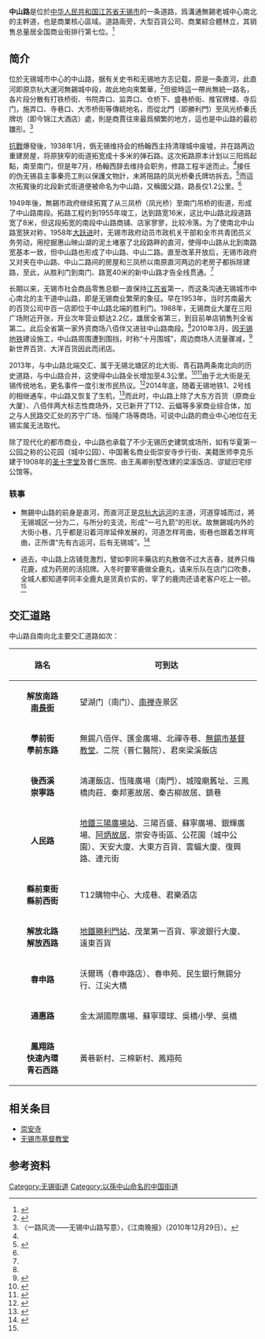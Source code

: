 {{coord|31.57561|120.29538|display=title}}
{{Infobox China Road
|路牌類型 = Wuxi
|中文道路名称=中山路
|道路名称拼音=ZHONGSHAN LU
|道路方向=NS
|图片=
|图片说明= 中山路与人民路交汇路口
|道路属性=
|道路总长度= 4.3
|车速限制=
|行车线数量=
|所在地区= [[江苏省|江苏省]][[无锡市|无锡市]][[崇安区|崇安区]]、[[北塘區|北塘區]]
|起点=解放南路
|终点=鳳翔路
|道路命名日期=
|命名缘由=
|道路旧名= 直河、國父路
|道路动工日期=
|通车日期=
|路段主要建筑=遠東百貨、大東方百貨、<br>公花園、崇安寺、<br>云蝠大厦、三陽百盛、<br>三凤桥、锦江饭店、<br>無錫八佰伴、[[无锡市基督教堂|基督堂]]、<br>梁溪饭店、普仁醫院（二院）
|收费=
}}
'''中山路'''是位於[[中华人民共和国|中华人民共和国]][[江苏省|江苏省]][[无锡市|无锡市]]的一条道路，爲溝通無錫老城中心南北的主幹道，也是商業核心區域。道路兩旁，大型百貨公司、商業綜合體林立，其销售总量居全国商业街排行第七位。<ref>{{Cite web |url=http://www.thmz.com/col23/col89/2007/02/2007-02-26134574.html |title=〈无锡中山路5月即将旧貌换新颜〉，太湖明珠網（2007年2月26日）。 |accessdate=2008-05-01 |archive-date=2015-01-21 |archive-url=https://web.archive.org/web/20150121075159/http://www.thmz.com/col23/col89/2007/02/2007-02-26134574.html |dead-url=no }}</ref>

== 简介 ==
{{Multiple image
|align     = left
|direction = vertical
|width     = 260
|image1    = Wuxi Zhongshan Road 1950s.jpg
|caption1  = 中山路1950年代一景
|image2    =
|caption2  = 今日中山路（崇宁路、后西溪附近）
}}

位於无锡城市中心的中山路，据有关史书和无锡地方志记载，原是一条直河，此直河即原京杭大運河無錫城中段，故此地向來繁華，<ref name="歷史1">{{Cite web |url=http://www.wxzsl.com/mall/news.asp?id=200909261625015 |title=〈无锡中山路：沧桑巨变〉，中山路商業街管理服务中心（2009年9月26日）。 |accessdate=2015年1月29日 |archive-date=2015年1月29日 |archive-url=https://archive.is/20150129085004/http://www.wxzsl.com/mall/news.asp?id=200909261625015 |dead-url=no }}</ref>但彼時這一帶尚無統一路名，各片段分散有打铁桥街、书院弄口、监弄口、仓桥下、盛巷桥街、推官牌楼、寺后门，施弄口、寺巷口、大市桥街等傳統地名，而從北門（即勝利門）至凤光桥秦氏牌坊（即今锦江大酒店）處，則是商賈往來最爲頻繁的地方，這也是中山路的最初雛形。<ref name="歷史2">〈一路风流——无锡中山路写意〉，《江南晚报》（2010年12月29日）。</ref>

[[對日抗戰|抗戰]]爆發後，1938年1月，僞无锡维持会的杨翰西主持清理城中废墟，并在路两边重建房屋，将原狭窄的街道拓宽成十多米的弹石路。这次拓路原本计划以三阳爲起點，南至南门，但是年7月，杨翰西辞去维持会职务，修路工程半途而止。<ref name="歷史2"></ref>接任的伪无锡县主事秦亮工則以保護文物計，未將阻路的凤光桥秦氏牌坊拆去。<ref>{{Cite web |url=http://www.wxgdb.com/news/article/article.php?articleid=1785 |title=〈无锡旧石牌坊撷趣〉，《無錫新週刊》（2007年7月9日）。 |access-date=2015年1月29日 |archive-url=https://web.archive.org/web/20160304062628/http://www.wxgdb.com/news/article/article.php?articleid=1785 |archive-date=2016年3月4日 |dead-url=yes }}</ref>而這次拓寬後的北段新式街道便被命名为中山路，又稱國父路，路長仅1.2公里。<ref name="歷史1"></ref>

1949年後，無錫市政府继续拓寬了从三凤桥（凤光桥）至南门吊桥的街道，形成了中山路南段。拓路工程约到1955年竣工，达到路宽16米，这比中山路北段道路宽了8米，但这段拓宽的南段中山路商铺、店家寥寥，比较冷落。为了使南北中山路宽狭对称，1958年[[大跃进|大跃进]]时，无锡市政府动员市政机关干部和全市共青团员义务劳动，用挖掘惠山映山湖的泥土堵塞了北段路畔的直河，使得中山路从北到南路宽基本一致，但中山路也形成了中山路、中山二路。直至改革开放后，无锡市政府又对夹在中山路、中山二路间的房屋和三凤桥以南原直河两边的老房子都拆除建路，至此，从胜利门到南门、路宽40米的新中山路才告全线贯通。<ref name="歷史1"></ref>

长期以来，无锡市社会商品零售总额一直保持[[江苏省|江苏省]]第一，而这条沟通无锡城市中心南北的主干道中山路，即是无锡商业繁荣的象征。早在1953年，当时苏南最大的百货公司中百一店即位于中山路北端的胜利门。1988年，无锡商业大厦在三阳广场附近开张，开业次年营业额达2.2亿，雄居全省第三，到目前单店销售列全省第二。此后全省第一家外资商场八佰伴又进驻中山路南段。<ref name="歷史2"></ref>2010年3月，因[[无锡地铁|无锡地铁]]建设施工，中山路周围遭到围挡，时称“十月围城”，周边商场人流量骤减，<ref>{{Cite web |url=http://js.xhby.net/system/2010/03/03/010696930.shtml |title=〈无锡“十月围城”商圈“阵痛〉，《扬子晚报》（2010年3月3日）。 |accessdate=2015年1月29日 |archive-date=2015年1月30日 |archive-url=https://web.archive.org/web/20150130130642/http://js.xhby.net/system/2010/03/03/010696930.shtml |dead-url=no }}</ref>新世界百货、大洋百货因此而闭店。

2013年，与中山路北端交汇、属于无锡北塘区的北大街、青石路两条南北向的历史道路，与中山路合并，这使得中山路全长增加至4.3公里。<ref>{{Cite web |url=http://www.wxrb.com/node/wuxi_build/2013-4-11/3AEFB6B0C430590.html |title=〈中山路“北扩” 北大街青石路青石西路合并更名为中山路〉，《无锡日报》（2013年4月11日）。 |access-date=2015年1月29日 |archive-url=https://web.archive.org/web/20150129013532/http://www.wxrb.com/node/wuxi_build/2013-4-11/3AEFB6B0C430590.html |archive-date=2015年1月29日 |dead-url=yes }}</ref><ref>{{Cite web |url=http://www.wxrb.com/node/wuxi_build/2013-9-30/A5IHAHI20499364.html |title=〈北大街、青石路正式更名 新中山路全长4.3公里〉，无锡新传媒（2013年9月30日）。 |access-date=2015年1月29日 |archive-url=https://web.archive.org/web/20150129110507/http://www.wxrb.com/node/wuxi_build/2013-9-30/A5IHAHI20499364.html |archive-date=2015年1月29日 |dead-url=yes }}</ref>由于北大街是无锡传统地名，更名事件一度引发市民热议。<ref>{{Cite web |url=http://news.jnwb.net/2013/0413/59551.shtml |title=〈北大街唐朝就有了！老无锡建议地名更换要三思而后行〉，《江南晚报》（2013年4月13日）。 |access-date=2015年1月29日 |archive-url=https://web.archive.org/web/20150129021431/http://news.jnwb.net/2013/0413/59551.shtml |archive-date=2015年1月29日 |dead-url=yes }}</ref>2014年底，随着无锡地铁1、2号线的相继通车，中山路又恢复了生机，<ref>{{Cite web |url=http://epaper.jnwb.net/html/jnwb/20150104/jnwb105711.html |title=〈元旦小长假市中心商圈逆袭〉，《江南晚报》（2015年1月4日）。 |accessdate=2015年1月29日 |archive-date=2015年1月29日 |archive-url=https://archive.is/20150129085020/http://epaper.jnwb.net/html/jnwb/20150104/jnwb105711.html |dead-url=no }}</ref>而此时，中山路上除了大东方百货（原商业大厦）、八佰伴两大标志性商场外，又已新开了T12、云蝠等多家商业综合体，加之与人民路交汇处的苏宁广场、恒隆广场等商场，可说中山路的商业中心地位在无锡实属无法取代。

除了现代化的都市商业，中山路也承载了不少无锡历史建筑或场所，如有华夏第一公园之称的公花园（城中公园）、中国著名商业街崇安寺步行街、美籍医师李克乐建于1908年的[[无锡市基督教堂|圣十字堂]]及普仁医院、由王禹卿别墅改建的梁溪饭店、谬斌旧宅缪公馆等。

=== 轶事 ===

* 無錫中山路的前身是直河，而直河正是[[京杭大运河|京杭大运河]]的主道，河道穿城而过，將无锡城区一分为二，与所分的支流，形成“一弓九箭”的形状。故無錫城内外的大街小巷，几乎都是沿着河岸延伸发展的，河道怎样弯曲，街巷也跟着怎样弯曲，正所谓“先有古运河，后有无锡城”。<ref>{{Cite web |url=http://www.bjnews.com.cn/lifestyle/2012/04/25/195750.html |title=〈“一弓九箭”去，零落“水弄堂”〉，《新京報》（2012年4月25日）。 |accessdate=2015年1月29日 |archive-date=2012年11月16日 |archive-url=https://web.archive.org/web/20121116195054/http://www.bjnews.com.cn/lifestyle/2012/04/25/195750.html |dead-url=no }}</ref>

* 過去，中山路上店铺竞激烈，譬如李同丰藥店的丸散做不过大吉春，就养只梅花鹿，成为药房的活招牌。入冬时要宰鹿做全鹿丸，请来乐队在店门口吹奏，全城人都知道李同丰全鹿丸是货真价实的，宰了的鹿肉还请老客户吃上一顿。<ref name="歷史2"></ref>

== 交汇道路 ==

中山路自南向北主要交汇道路如次：
<center>
{| class="wikitable" width=80% 
|- 
! scope="col" width="120" |路名 
! 可到达
|-
| align="center"| '''解放南路'''<br>'''[[南長街_(無錫)|南長街]]'''
| 望湖门（南门）、[[南禅寺_(无锡)|南禅寺]]景区
|-
| align="center"| '''學前街'''<br>'''學前东路'''
| 無錫八佰伴、匯金廣場、北禪寺巷、[[無錫市基督教堂|無錫市基督教堂]]、二院（普仁醫院）、君來梁溪飯店
|-
| align="center"| '''後西溪'''<br>'''崇寧路'''
| 鴻運飯店、恆隆廣場（南門）、城隍廟舊址、三鳳橋肉莊、秦邦憲故居、秦古柳故居、鎮巷
|- 
| align="center"| '''人民路'''
| [[三陽廣場站|地鐵三陽廣場站]]、三陽百盛、蘇寧廣場、銀輝廣場、[[阿炳故居|阿炳故居]]、崇安寺街區、公花園（城中公園）、天安大廈、大東方百貨、雲蝠大廈、復興路、連元街
|- 
| align="center"| '''縣前東街'''<br>'''縣前西街'''
| T12購物中心、大成巷、君樂酒店
|- 
| align="center"| '''解放北路'''<br>'''解放西路'''
| [[勝利門站|地鐵勝利門站]]、茂業第一百貨、寧波銀行大廈、遠東百貨
|- 
| align="center"| '''春申路'''
| 沃爾瑪（春申路店）、春申苑、民生銀行無錫分行、江尖大橋
|- 
| align="center"| '''通惠路'''
| 金太湖國際廣場、蘇寧環球、吳橋小學、吳橋
|- 
| align="center"| '''鳳翔路'''<br>'''快速內環'''<br>'''青石西路'''
| 黃巷新村、三棉新村、鳳翔苑
|}
</center>

== 相关条目 ==
* [[崇安寺_(无锡)|崇安寺]]
* [[无锡市基督教堂|无锡市基督教堂]]

== 参考资料 ==
{{commonscat|Zhongshan Road (Wuxi)}}
{{reflist}}

[[Category:无锡街道|Category:无锡街道]]
[[Category:以孫中山命名的中国街道|Category:以孫中山命名的中国街道]]